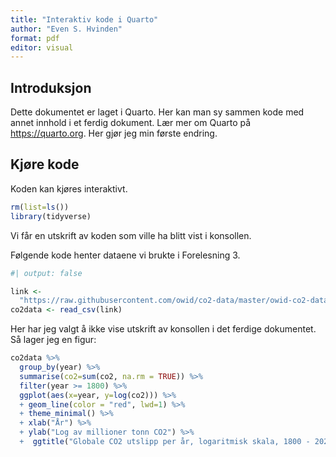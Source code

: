 ```yaml
---
title: "Interaktiv kode i Quarto"
author: "Even S. Hvinden"
format: pdf
editor: visual
---
```


## Introduksjon

Dette dokumentet er laget i Quarto. Her kan man sy sammen kode med annet innhold i et ferdig dokument. Lær mer om Quarto på <https://quarto.org>. Her gjør jeg min første endring.

## Kjøre kode

Koden kan kjøres interaktivt.

```r
rm(list=ls())
library(tidyverse)
```

Vi får en utskrift av koden som ville ha blitt vist i konsollen.

Følgende kode henter dataene vi brukte i Forelesning 3.

```r
#| output: false

link <- 
  "https://raw.githubusercontent.com/owid/co2-data/master/owid-co2-data.csv"
co2data <- read_csv(link)
```

Her har jeg valgt å ikke vise utskrift av konsollen i det ferdige dokumentet. Så lager jeg en figur:

```r
co2data %>%
  group_by(year) %>% 
  summarise(co2=sum(co2, na.rm = TRUE)) %>% 
  filter(year >= 1800) %>%
  ggplot(aes(x=year, y=log(co2))) %>% 
  + geom_line(color = "red", lwd=1) %>%
  + theme_minimal() %>%
  + xlab("År") %>%
  + ylab("Log av millioner tonn CO2") %>%
  +  ggtitle("Globale CO2 utslipp per år, logaritmisk skala, 1800 - 2020") 
```
